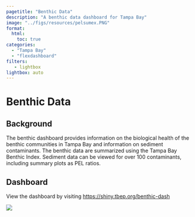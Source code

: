 ```yaml
---
pagetitle: "Benthic Data"
description: "A benthic data dashboard for Tampa Bay"
image: "../figs/resources/pelsumex.PNG"
format: 
  html: 
    toc: true
categories: 
  - "Tampa Bay"
  - "flexdashboard"
filters:
   - lightbox
lightbox: auto
---
```


# Benthic Data {.unnumbered}

## Background

The benthic dashboard provides information on the biological health of the benthic communities in Tampa Bay and information on sediment contaminants. The benthic data are summarized using the Tampa Bay Benthic Index.  Sediment data can be viewed for over 100 contaminants, including summary plots as PEL ratios.

## Dashboard

View the dashboard by visiting [https://shiny.tbep.org/benthic-dash](https://shiny.tbep.org/benthic-dash){target="_blank"}

![](../figs/resources/benthicdashscreenshot.png)
